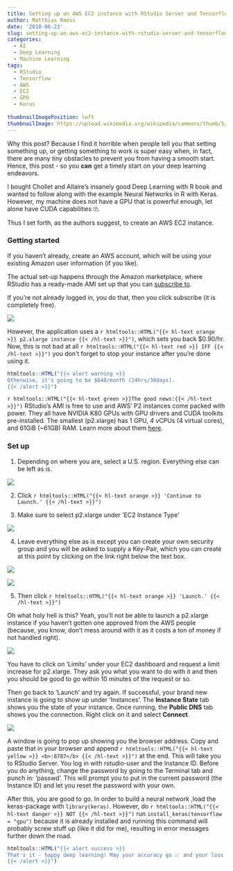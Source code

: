 ```yaml
---
title: Setting up an AWS EC2 instance with RStudio Server and Tensorflow GPU
author: Matthias Raess
date: '2018-06-23'
slug: setting-up-an-aws-ec2-instance-with-rstudio-server-and-tensorflow-gpu
categories:
  - AI
  - Deep Learning
  - Machine Learning
tags:
  - RStudio
  - Tensorflow
  - AWS
  - EC2
  - GPU
  - Keras
  
thumbnailImagePosition: left
thumbnailImage: https://upload.wikimedia.org/wikipedia/commons/thumb/5/5c/AWS_Simple_Icons_AWS_Cloud.svg/480px-AWS_Simple_Icons_AWS_Cloud.svg.png
---
```



Why this post? Because I find it horrible when people tell you that setting something up, or getting something to work is super easy when, in fact, there are many tiny obstacles to prevent you from having a smooth start. Hence, this post - so you **can** get a timely start on your deep learning endeavors.

I bought Chollet and Allaire's insanely good Deep Learning with R book and wanted to follow along with the example Neural Networks in R with Keras. However, my machine does not have a GPU that is powerful enough, let alone have CUDA capabilities 🙄. 

Thus I set forth, as the authors suggest, to create an AWS EC2 instance.

### Getting started

If you haven't already, create an AWS account, which will be using your existing Amazon user information (if you like).

The actual set-up happens through the Amazon marketplace, where RStudio has a ready-made AMI set up that you can [subscribe to](https://aws.amazon.com/marketplace/pp/B0785SXYB2).

If you're not already logged in, you do that, then you click subscribe (it is completely free).

![](/img/0.png)

However, the application uses a `r htmltools::HTML("{{< hl-text orange >}} p2.xlarge instance {{< /hl-text >}}")`, which sets you back \$0.90/hr. Now, this is not bad at all `r htmltools::HTML("{{< hl-text red >}} IFF {{< /hl-text >}}")` you don't forget to stop your instance after you're done using it. 

```r
htmltools::HTML("{{< alert warning >}}
Otherwise, it's going to be $648/month (24hrs/30days).
{{< /alert >}}")
```

`r htmltools::HTML("{{< hl-text green >}}The good news:{{< /hl-text >}}")` RStudio's AMI is free to use and AWS' P2 instances come packed with power. They all have NVIDIA K80 GPUs with GPU drivers and CUDA toolkits pre-installed. The smallest (p2.xlarge) has 1 GPU, 4 vCPUs (4 virtual cores), and 61GiB (~61GB) RAM. Learn more about them [here](https://aws.amazon.com/ec2/instance-types/p2/).


### Set up

1. Depending on where you are, select a U.S. region. Everything else can be left as is.

![](/img/1.png)

2. Click `r htmltools::HTML("{{< hl-text orange >}} 'Continue to Launch.' {{< /hl-text >}}")`


3. Make sure to select p2.xlarge under 'EC2 Instance Type'

![](/img/2.png)

4. Leave everything else as is except you can create your own security group and you will be asked to supply a Key-Pair, which you can create at this point by clicking on the link right below the text box.

![](/img/3.png)

![](/img/4.png)

5. Then click `r htmltools::HTML("{{< hl-text orange >}} 'Launch.' {{< /hl-text >}}")`

Oh what holy hell is this? Yeah, you'll not be able to launch a p2.xlarge instance if you haven't gotten one approved from the AWS people (because, you know, don't mess around with it as it costs a ton of money if not handled right).\     


![](/img/5.png)  

You have to click on 'Limits' under your EC2 dashboard and request a limit increase for p2.xlarge. They ask you what you want to do with it and then you should be good to go within 10 minutes of the request or so.  

Then go back to 'Launch' and try again. If successful, your brand new instance is going to show up under 'Instances'. The **Instance State** tab shows you the state of your instance. Once running, the **Public DNS** tab shows you the connection. Right click on it and select **Connect**.  

![](/img/6.png)  

A window is going to pop up showing you the browser address. Copy and paste that in your browser and append `r htmltools::HTML("{{< hl-text yellow >}} <b>:8787</b> {{< /hl-text >}}")`  at the end. This will take you to RStudio Server. You log in with rstudio-user and the Instance ID. Before you do anything,  change the password by going to the Terminal tab and punch in: 'passwd'. This will prompt you to put in the current password (the Instance ID) and let you reset the password with your own.

After this, you are good to go. In order to build a neural network ,load the keras-package with ``` library(keras)```. However, do `r htmltools::HTML("{{< hl-text danger >}} NOT {{< /hl-text >}}")` run ```install_keras(tensorflow = "gpu")``` because it is already installed and running this command will probably screw stuff up (like it did for me), resulting in error messages further down the road.


```r
htmltools::HTML("{{< alert success >}}
That's it - happy deep learning! May your accuracy go 📈 and your loss 📉.
{{< /alert >}}")
```

